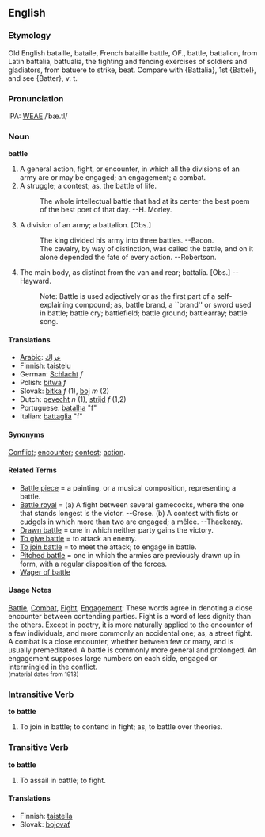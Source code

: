 ==English==
===Etymology===
Old English bataille, bataile, French bataille battle, OF., battle, battalion, from Latin battalia, battualia, the  fighting and fencing exercises of soldiers and gladiators, from batuere to strike, beat. Compare with {Battalia}, 1st {Battel}, and see {Batter}, v. t. 

===Pronunciation===
IPA: [[WEAE]] /ˈbæ.tl/

===Noun===
'''battle'''
# A general action, fight, or encounter, in which all the  divisions of an army are or may be engaged; an engagement; a combat.
# A struggle; a contest; as, the battle of life.
#:    The whole intellectual battle that had at its center the best poem of the best poet of that day. --H. Morley.
# A division of an army; a battalion. [Obs.]
#:    The king divided his army into three battles. --Bacon.
#:    The cavalry, by way of distinction, was called the battle, and on it alone depended the fate of every action. --Robertson.
# The main body, as distinct from the van and rear; battalia. [Obs.] --Hayward.
#:    Note: Battle is used adjectively or as the first part of a self-explaining compound; as, battle brand, a ``brand'' or sword used in battle; battle cry; battlefield; battle ground; battlearray; battle song.

====Translations====
*[[Arabic]]: [[عراك]]
*Finnish: [[taistelu]]
*German: [[Schlacht]] ''f''
*Polish: [[bitwa]] ''f''
*Slovak: [[bitka]] ''f'' (1), [[boj]] ''m'' (2)
*Dutch: [[gevecht]] ''n'' (1), [[strijd]] ''f'' (1,2)
*Portuguese:  [[batalha]] "f"
*Italian: [[battaglia]] "f"

====Synonyms====
[[Conflict]]; [[encounter]]; [[contest]]; [[action]].

====Related Terms====
*[[Battle piece]] = a painting, or a musical composition, representing a battle.
*[[Battle royal]] = (a) A fight between several gamecocks, where the one that stands longest is the victor. --Grose. (b) A contest with fists or cudgels in which more than two are engaged; a mêlée. --Thackeray.
*[[Drawn battle]] = one in which neither party gains the victory.
*[[To give battle]] = to attack an enemy.
*[[To join battle]] = to meet the attack; to engage in battle.
*[[Pitched battle]] = one in which the armies are previously drawn up in form, with a regular disposition of the forces.
*[[Wager of battle]]

====Usage Notes====
[[Battle]], [[Combat]], [[Fight]], [[Engagement]]: These words agree in denoting a close encounter between contending parties. Fight is a word of less dignity than the others. Except in poetry, it is more naturally applied to the encounter of a few individuals, and more commonly an accidental one; as, a street fight. A combat is a close encounter, whether between few or many, and is usually premeditated. A battle is commonly more general and prolonged. An engagement supposes large numbers on each side, engaged or intermingled in the conflict.<BR><small>(material dates from 1913)</small>
<!-- material copied from Webster's Revised Unabridged Dictionary (1913) -->


===Intransitive Verb===
'''to battle'''
#To join in battle; to contend in fight; as, to battle over  theories.

===Transitive Verb===
'''to battle'''
#To assail in battle; to fight.

====Translations====
*Finnish: [[taistella]]
*Slovak: [[bojovať]]